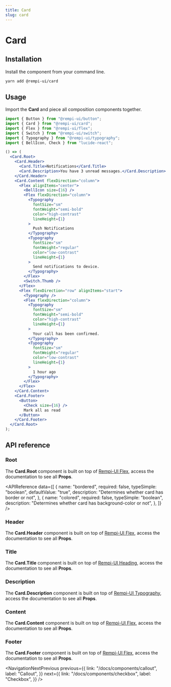 ```yaml
---
title: Card
slug: card
---
```


# Card

<Description text="Displays a card with header, content, and footer." />

<SelectVersion />

<PreviewComponent name="card" />

## Installation

Install the component from your command line.

```bash
yarn add @rempi-ui/card
```

## Usage

Import the <strong>Card</strong> and piece all composition components together.

```jsx
import { Button } from "@rempi-ui/button";
import { Card } from "@rempi-ui/card";
import { Flex } from "@rempi-ui/flex";
import { Switch } from "@rempi-ui/switch";
import { Typography } from "@rempi-ui/typography";
import { BellIcon, Check } from "lucide-react";

() => (
  <Card.Root>
    <Card.Header>
      <Card.Title>Notifications</Card.Title>
      <Card.Description>You have 3 unread messages.</Card.Description>
    </Card.Header>
    <Card.Content flexDirection="column">
      <Flex alignItems="center">
        <BellIcon size={16} />
        <Flex flexDirection="column">
          <Typography
            fontSize="sm"
            fontWeight="semi-bold"
            color="high-contrast"
            lineHeight={1}
          >
            Push Notifications
          </Typography>
          <Typography
            fontSize="sm"
            fontWeight="regular"
            color="low-contrast"
            lineHeight={1}
          >
            Send notifications to device.
          </Typography>
        </Flex>
        <Switch.Thumb />
      </Flex>
      <Flex flexDirection="row" alignItems="start">
        <Typography />
        <Flex flexDirection="column">
          <Typography
            fontSize="sm"
            fontWeight="semi-bold"
            color="high-contrast"
            lineHeight={1}
          >
            Your call has been confirmed.
          </Typography>
          <Typography
            fontSize="sm"
            fontWeight="regular"
            color="low-contrast"
            lineHeight={1}
          >
            1 hour ago
          </Typography>
        </Flex>
      </Flex>
    </Card.Content>
    <Card.Footer>
      <Button>
        <Check size={16} />
        Mark all as read
      </Button>
    </Card.Footer>
  </Card.Root>
);
```

## API reference

### Root

The <strong>Card.Root</strong> component is built on top of [Rempi-UI Flex](/docs/components/flex), access the documentation to see all <strong>Props</strong>.

<APIReference
  data={[
    {
      name: "bordered",
      required: false,
      typeSimple: "boolean",
      defaultValue: "true",
      description: "Determines whether card has border or not",
    },
    {
      name: "colored",
      required: false,
      typeSimple: "boolean",
      description: "Determines whether card has background-color or not",
    },
  ]}
/>

### Header

The <strong>Card.Header</strong> component is built on top of [Rempi-UI Flex](/docs/components/flex), access the documentation to see all <strong>Props</strong>.

### Title

The <strong>Card.Title</strong> component is built on top of [Rempi-UI Heading](/docs/components/heading), access the documentation to see all <strong>Props</strong>.

### Description

The <strong>Card.Description</strong> component is built on top of [Rempi-UI Typography](/docs/components/typography), access the documentation to see all <strong>Props</strong>.

### Content

The <strong>Card.Content</strong> component is built on top of [Rempi-UI Flex](/docs/components/flex), access the documentation to see all <strong>Props</strong>.

### Footer

The <strong>Card.Footer</strong> component is built on top of [Rempi-UI Flex](/docs/components/flex), access the documentation to see all <strong>Props</strong>.

<NavigationNextPrevious
  previous={{
    link: "/docs/components/callout",
    label: "Callout",
  }}
  next={{
    link: "/docs/components/checkbox",
    label: "Checkbox",
  }}
/>

<EditThisPage url="components/en-US/card/1.0.0.mdx" />
